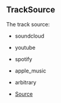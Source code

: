## TrackSource
The track source:
- soundcloud
- youtube
- spotify
- apple_music
- arbitrary



- [Source](https://github.com/Androz2091/discord-player/blob/e31bc2a/packages/discord-player/src/types/types.ts#L64)